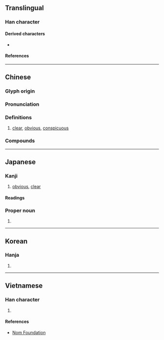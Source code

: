 {{character info/new}}
==Translingual==

===Han character===
{{Han char|rn=59|rad=彡|as=11|sn=14|four=02422|canj=YJHHH|ids=⿰章彡}}

====Derived characters====
* {{l|mul|[[𢣪]], [[𤁀]]}}

====References====
{{Han ref|kx=0364.150|dkj=10015|dj=0684.010|hdz=20857.010|uh=5F70}}

----

==Chinese==
{{zh-forms}}

===Glyph origin===
{{Han etym}}

===Pronunciation===
{{zh-pron
|m=zhāng
|c=zoeng1
|h=pfs=
|md=
|mn=qz,tw,xm:chiong/zz:chiang
|w=
|mc=y
|oc=y
|cat=
}}

===Definitions===
{{zh-hanzi}}

# [[clear]], [[obvious]], [[conspicuous]]

===Compounds===
{{zh-der|不彰|名位不彰|天理昭彰|彰化市|彰化縣|彰善癉惡|彰彰|彰彰可據|彰往察來|彰明較著|彰著|彰露|惡名昭彰|效果不彰|昭彰|欲蓋彌彰|癉惡彰善|相得益彰|眾目昭彰|知微知彰|累彰勛效|績效不彰|聲跡彰露|臭名昭彰|表彰|跌宕昭彰|彰化}}

----

==Japanese==

===Kanji===
{{ja-kanji|grade=c|rs=彡11}}

# [[obvious]], [[clear]]

====Readings====
{{ja-readings
|goon=しょう<しやう
|kanon=しょう<しやう
|kun=あや, あき-らか, あらわ-す, あらわ-れる
}}
<!-- not in my sources: |on=[[そう]] (sō) -->

===Proper noun===
{{ja-pos|あきら|proper}}

# {{given name|ja|male|sort=あきら}}

----

==Korean==

===Hanja===
{{ko-hanja|hangeul=[[창]]|eumhun=|rv=chang|mr=ch'ang|y=chang}}

# {{rfdef|ko|sort=彡11}}

----

==Vietnamese==

===Han character===
{{vi-readings|rs=彡11|reading=chương}}

# {{rfdef|vi|sort=彡11}}

====References====
* [http://nomfoundation.org/common/nom_details.php?codepoint=5f70 Nom Foundation]
